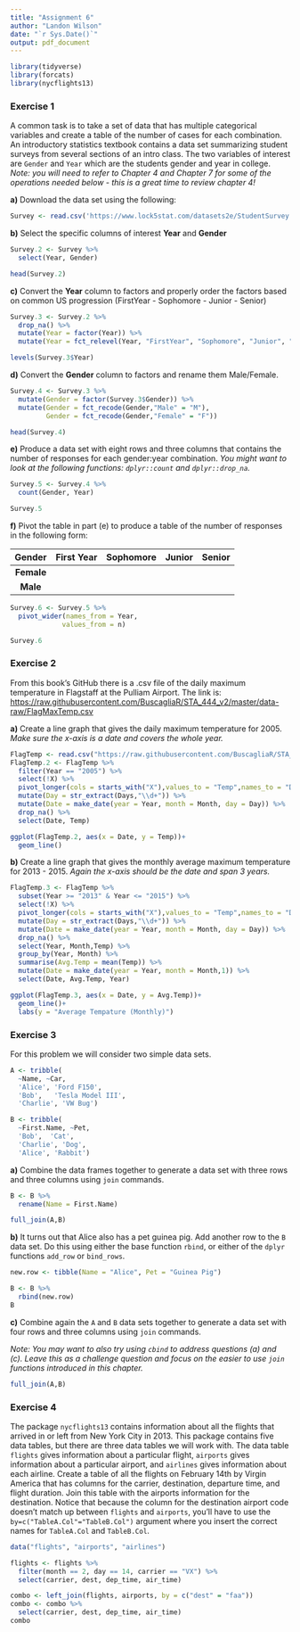 ---
title: "Assignment 6"
author: "Landon Wilson"
date: "`r Sys.Date()`"
output: pdf_document
---

```{r message=FALSE, warning=FALSE}
library(tidyverse)
library(forcats)
library(nycflights13)
```

### Exercise 1 {-}

A common task is to take a set of data that has multiple categorical variables and create a table of the number of cases for each combination. An introductory statistics textbook contains a data set summarizing student surveys from several sections of an intro class. The two variables of interest are `Gender` and `Year` which are the students gender and year in college. *Note: you will need to refer to Chapter 4 and Chapter 7 for some of the operations needed below - this is a great time to review chapter 4!*

**a)** Download the data set using the following:

```{r}
Survey <- read.csv('https://www.lock5stat.com/datasets2e/StudentSurvey.csv', na.strings=c('',' ')) 
```

**b)** Select the specific columns of interest **Year** and **Gender**

```{r}
Survey.2 <- Survey %>% 
  select(Year, Gender)

head(Survey.2)
```

**c)** Convert the **Year** column to factors and properly order the factors based on common US progression (FirstYear - Sophomore - Junior - Senior)

```{r}
Survey.3 <- Survey.2 %>%
  drop_na() %>% 
  mutate(Year = factor(Year)) %>%
  mutate(Year = fct_relevel(Year, "FirstYear", "Sophomore", "Junior", "Senior"))

levels(Survey.3$Year)
```

**d)** Convert the **Gender** column to factors and rename them Male/Female.

```{r}
Survey.4 <- Survey.3 %>%
  mutate(Gender = factor(Survey.3$Gender)) %>%
  mutate(Gender = fct_recode(Gender,"Male" = "M"),
         Gender = fct_recode(Gender,"Female" = "F"))

head(Survey.4)
```

**e)** Produce a data set with eight rows and three columns that contains the number of responses for each gender:year combination. *You might want to look at the following functions: `dplyr::count` and `dplyr::drop_na`.*

```{r}
Survey.5 <- Survey.4 %>%
  count(Gender, Year)

Survey.5
```

**f)** Pivot the table in part (e) to produce a table of the number of responses in the following form:
        
|   Gender    |  First Year  |  Sophomore  |  Junior   |  Senior   |
|:-----------:|:------------:|:----------:|:---------:|:---------:|
|  **Female** |              |            |           |           |  
|  **Male**   |              |            |           |           | 

```{r}
Survey.6 <- Survey.5 %>%
  pivot_wider(names_from = Year,
             values_from = n)

Survey.6
```

### Exercise 2 {-}

From this book's GitHub there is a .csv file of the daily maximum temperature in Flagstaff at the Pulliam Airport. The link is: [https://raw.githubusercontent.com/BuscagliaR/STA_444_v2/master/data-raw/FlagMaxTemp.csv](https://raw.githubusercontent.com/BuscagliaR/STA_444_v2/master/data-raw/FlagMaxTemp.csv)

**a)** Create a line graph that gives the daily maximum temperature for 2005. *Make sure the x-axis is a date and covers the whole year.*

```{r}
FlagTemp <- read.csv("https://raw.githubusercontent.com/BuscagliaR/STA_444_v2/master/data-raw/FlagMaxTemp.csv")
FlagTemp.2 <- FlagTemp %>%
  filter(Year == "2005") %>% 
  select(!X) %>% 
  pivot_longer(cols = starts_with("X"),values_to = "Temp",names_to = "Days") %>% 
  mutate(Day = str_extract(Days,"\\d+")) %>% 
  mutate(Date = make_date(year = Year, month = Month, day = Day)) %>% 
  drop_na() %>% 
  select(Date, Temp)

ggplot(FlagTemp.2, aes(x = Date, y = Temp))+
  geom_line()

```

**b)** Create a line graph that gives the monthly average maximum temperature for 2013 - 2015. *Again the x-axis should be the date and span 3 years.*

```{r message=FALSE, warning=FALSE}
FlagTemp.3 <- FlagTemp %>% 
  subset(Year >= "2013" & Year <= "2015") %>% 
  select(!X) %>% 
  pivot_longer(cols = starts_with("X"),values_to = "Temp",names_to = "Days") %>% 
  mutate(Day = str_extract(Days,"\\d+")) %>% 
  mutate(Date = make_date(year = Year, month = Month, day = Day)) %>% 
  drop_na() %>% 
  select(Year, Month,Temp) %>% 
  group_by(Year, Month) %>% 
  summarise(Avg.Temp = mean(Temp)) %>% 
  mutate(Date = make_date(year = Year, month = Month,1)) %>% 
  select(Date, Avg.Temp, Year)

ggplot(FlagTemp.3, aes(x = Date, y = Avg.Temp))+
  geom_line()+
  labs(y = "Average Tempature (Monthly)")
```

### Exercise 3 {-} 

For this problem we will consider two simple data sets.

```{r}
A <- tribble(
  ~Name, ~Car,
  'Alice', 'Ford F150',
  'Bob',   'Tesla Model III',
  'Charlie', 'VW Bug')

B <- tribble(
  ~First.Name, ~Pet,
  'Bob',  'Cat',
  'Charlie', 'Dog',
  'Alice', 'Rabbit')
```

**a)** Combine the data frames together to generate a data set with three rows and three columns using `join` commands. 

```{r}
B <- B %>% 
  rename(Name = First.Name)

full_join(A,B)
```

**b)** It turns out that Alice also has a pet guinea pig. Add another row to the `B` data set. Do this using either the base function `rbind`, or either of the `dplyr` functions `add_row` or `bind_rows`.

```{r}
new.row <- tibble(Name = "Alice", Pet = "Guinea Pig")

B <- B %>% 
  rbind(new.row)
B
```

**c)** Combine again the `A` and `B` data sets together to generate a data set with four rows and three columns using `join` commands.

*Note: You may want to also try using `cbind` to address questions (a) and (c). Leave this as a challenge question and focus on the easier to use `join` functions introduced in this chapter.*

```{r}
full_join(A,B)
```

### Exercise 4 {-} 

The package `nycflights13` contains information about all the flights that arrived in or left from New York City in 2013. This package contains five data tables, but there are three data tables we will work with. The data table `flights` gives information about a particular flight, `airports` gives information about a particular airport, and `airlines` gives information about each airline. Create a table of all the flights on February 14th by Virgin America that has columns for the carrier, destination, departure time, and flight duration. Join this table with the airports information for the destination. Notice that because the column for the destination airport code doesn't match up between `flights` and `airports`, you'll have to use the `by=c("TableA.Col"="TableB.Col")` argument where you insert the correct names for `TableA.Col` and `TableB.Col`.

```{r}
data("flights", "airports", "airlines")

flights <- flights %>% 
  filter(month == 2, day == 14, carrier == "VX") %>% 
  select(carrier, dest, dep_time, air_time)

combo <- left_join(flights, airports, by = c("dest" = "faa"))
combo <- combo %>% 
  select(carrier, dest, dep_time, air_time)
combo
```




